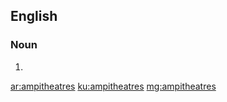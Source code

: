 ==English==

===Noun===
{{head|en|misspelling}}

# {{misspelling of|amphitheatres|lang=en}}

[[ar:ampitheatres]]
[[ku:ampitheatres]]
[[mg:ampitheatres]]